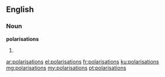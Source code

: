 ==English==

===Noun===
'''polarisations'''

# {{context|British}} {{plural of|polarisation}}

[[ar:polarisations]]
[[el:polarisations]]
[[fr:polarisations]]
[[ku:polarisations]]
[[mg:polarisations]]
[[my:polarisations]]
[[pt:polarisations]]